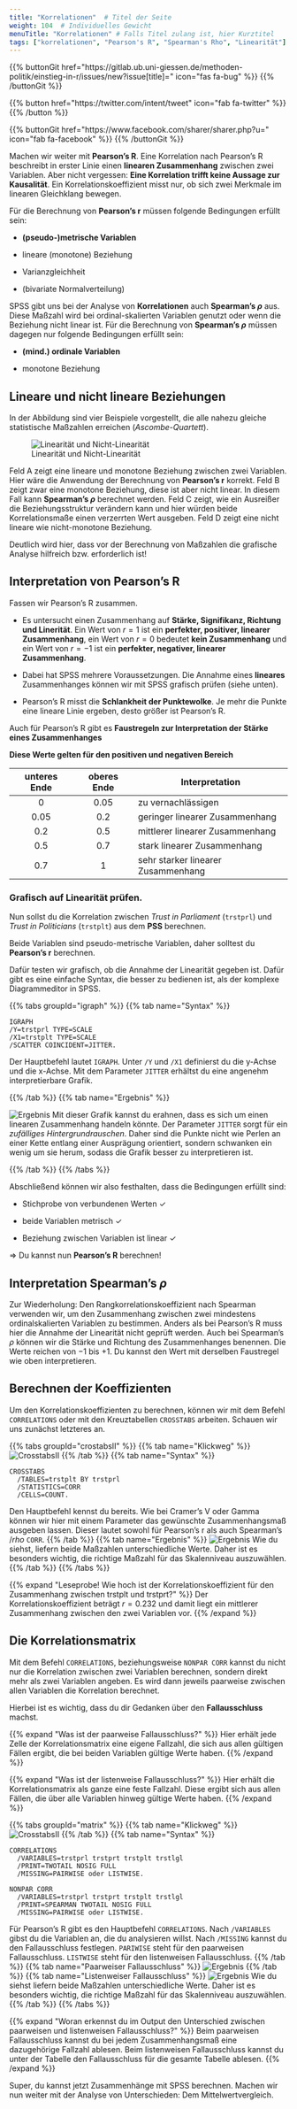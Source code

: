 ```yaml
---
title: "Korrelationen"  # Titel der Seite
weight: 104  # Individuelles Gewicht 
menuTitle: "Korrelationen" # Falls Titel zulang ist, hier Kurztitel
tags: ["korrelationen", "Pearson's R", "Spearman's Rho", "Linearität"]  # Tags hiereinsetzen; Kurzwort, was auf der Seite passsiert
---
```


{{% buttonGit href=\"https\:\/\/gitlab.ub.uni-giessen.de\/methoden-politik\/einstieg-in-r\/issues\/new?issue[title]=\" icon=\"fas fa-bug\" %}} {{% /buttonGit %}} 

{{% button href=\"https\:\/\/twitter.com\/intent\/tweet\" icon=\"fab fa-twitter\" %}} {{% /button %}}

{{% buttonGit href=\"https\:\/\/www.facebook.com\/sharer\/sharer.php?u=\" icon=\"fab fa-facebook\" %}} {{% /buttonGit %}}

Machen wir weiter mit **Pearson's R**. Eine Korrelation nach Pearson's R beschreibt in erster Linie einen **linearen Zusammenhang** zwischen zwei Variablen. Aber nicht vergessen: **Eine Korrelation trifft keine Aussage zur Kausalität**. Ein Korrelationskoeffizient misst nur, ob sich zwei Merkmale im linearen Gleichklang bewegen.

Für die Berechnung von **Pearson's r** müssen folgende Bedingungen erfüllt sein: 

- **(pseudo-)metrische Variablen**

- lineare (monotone) Beziehung

- Varianzgleichheit

- (bivariate Normalverteilung)

SPSS gibt uns bei der Analyse von **Korrelationen** auch **Spearman's $\rho$** aus. Diese Maßzahl wird bei ordinal-skalierten Variablen genutzt oder wenn die Beziehung nicht linear ist. Für die Berechnung von **Spearman's $\rho$** müssen dagegen nur folgende Bedingungen erfüllt sein: 

- **(mind.) ordinale Variablen**

- monotone Beziehung

## Lineare und nicht lineare Beziehungen
In der Abbildung sind vier Beispiele vorgestellt, die alle nahezu gleiche statistische Maßzahlen erreichen (*Ascombe-Quartett*).

![Linearität und Nicht-Linearität](../img/linearity.png)

Feld A zeigt eine lineare und monotone Beziehung zwischen zwei Variablen. Hier wäre die Anwendung der Berechnung von **Pearson's r** korrekt. Feld B zeigt zwar eine monotone Beziehung, diese ist aber nicht linear. In diesem Fall kann **Spearman's $\rho$** berechnet werden. Feld C zeigt, wie ein Ausreißer die Beziehungsstruktur verändern kann und hier würden beide Korrelationsmaße einen verzerrten Wert ausgeben. Feld D zeigt eine nicht lineare wie nicht-monotone Beziehung. 

Deutlich wird hier, dass vor der Berechnung von Maßzahlen die grafische Analyse hilfreich bzw. erforderlich ist!

## Interpretation von Pearson's R

Fassen wir Pearson's R zusammen.

- Es untersucht einen Zusammenhang auf **Stärke, Signifikanz, Richtung und Linerität**. Ein Wert von $r = 1$ ist ein **perfekter, positiver, linearer Zusammenhang**, ein Wert von $r = 0$ bedeutet **kein Zusammenhang** und ein Wert von $r = -1$ ist ein **perfekter, negativer, linearer Zusammenhang**.

- Dabei hat SPSS mehrere Voraussetzungen. Die Annahme eines **lineares** Zusammenhanges können wir mit SPSS grafisch prüfen (siehe unten).

- Pearson's R misst die **Schlankheit der Punktewolke**. Je mehr die Punkte eine lineare Linie ergeben, desto größer ist Pearson's R.

Auch für Pearson's R gibt es **Faustregeln zur Interpretation der Stärke eines Zusammenhanges**

**Diese Werte gelten für den positiven und negativen Bereich**

| unteres Ende   | oberes Ende   | Interpretation                    |
| :------------: | :-----------: | ----------------------------------|
| $0$            | $0.05$        | zu vernachlässigen                |
| $0.05$         | $0.2$         | geringer linearer Zusammenhang    |
| $0.2$          | $0.5$         | mittlerer linearer Zusammenhang   |
| $0.5$          | $0.7$         | stark linearer Zusammenhang       |
| $0.7$          | $1$           | sehr starker linearer Zusammenhang|

### Grafisch auf Linearität prüfen.

Nun sollst du die  Korrelation zwischen *Trust in Parliament* (`trstprl`) und *Trust in Politicians* (`trstplt`) aus dem **PSS** berechnen.

Beide Variablen sind pseudo-metrische Variablen, daher solltest du **Pearson's r** berechnen. 

Dafür testen wir grafisch, ob die Annahme der Linearität gegeben ist. Dafür gibt es eine einfache Syntax, die besser zu bedienen ist, als der komplexe Diagrammeditor in SPSS.

{{% tabs groupId=\"igraph\" %}}
{{% tab name=\"Syntax\" %}}
```spss
IGRAPH
/Y=trstprl TYPE=SCALE
/X1=trstplt TYPE=SCALE
/SCATTER COINCIDENT=JITTER.

```

Der Hauptbefehl lautet `IGRAPH`. Unter `/Y` und `/X1` definierst du die y-Achse und die x-Achse. Mit dem Parameter `JITTER` erhältst du eine angenehm interpretierbare Grafik. 

{{% /tab %}}
{{% tab name=\"Ergebnis\" %}}

![Ergebnis](../img/igraph.png)
Mit dieser Grafik kannst du erahnen, dass es sich um einen linearen Zusammenhang handeln könnte. Der Parameter `JITTER` sorgt für ein *zufälliges Hintergrundrauschen*. Daher sind die Punkte nicht wie Perlen an einer Kette entlang einer Ausprägung orientiert, sondern schwanken ein wenig um sie herum, sodass die Grafik besser zu interpretieren ist.

{{% /tab %}}
{{% /tabs %}}

Abschließend können wir also festhalten, dass die Bedingungen erfüllt sind:

- Stichprobe von verbundenen Werten $\checkmark$

- beide Variablen metrisch $\checkmark$

- Beziehung zwischen Variablen ist linear $\checkmark$

$\Rightarrow$ Du kannst nun **Pearson's R** berechnen!

## Interpretation Spearman's $\rho$ 

Zur Wiederholung: Den Rangkorrelationskoeffizient nach Spearman verwenden wir, um den Zusammenhang zwischen zwei mindestens ordinalskalierten Variablen zu bestimmen. Anders als bei Pearson's R muss hier die Annahme der Linearität nicht geprüft werden. Auch bei Spearman's $\rho$ können wir die Stärke und Richtung des Zusammenhanges benennen. Die Werte reichen von $-1$ bis $+1$. Du kannst den Wert mit derselben Faustregel wie oben interpretieren. 

## Berechnen der Koeffizienten

Um den Korrelationskoeffizienten zu berechnen, können wir mit dem Befehl `CORRELATIONS` oder mit den Kreuztabellen `CROSSTABS` arbeiten. Schauen wir uns zunächst letzteres an.

{{% tabs groupId=\"crostabsII\" %}}
{{% tab name=\"Klickweg\" %}}
![CrosstabsII](../gif/corr.gif)
{{% /tab %}}
{{% tab name=\"Syntax\" %}}
```spss
CROSSTABS
  /TABLES=trstplt BY trstprl
  /STATISTICS=CORR 
  /CELLS=COUNT.

```
Den Hauptbefehl kennst du bereits. Wie bei Cramer's V oder Gamma können wir hier mit einem Parameter das gewünschte Zusammenhangsmaß ausgeben lassen. Dieser lautet sowohl für Pearson's r als auch Spearman's $/rho$ `CORR`. 
{{% /tab %}}
{{% tab name=\"Ergebnis\" %}}
![Ergebnis](../img/corr.png)
Wie du siehst, liefern beide Maßzahlen unterschiedliche Werte. Daher ist es besonders wichtig, die richtige Maßzahl für das Skalenniveau auszuwählen.
{{% /tab %}}
{{% /tabs %}}

{{% expand \"Leseprobe! Wie hoch ist der Korrelationskoeffizient für den Zusammenhang zwischen trstplt und trstprt?\" %}}
Der Korrelationskoeffizient beträgt $r = 0.232$ und damit liegt ein mittlerer Zusammenhang zwischen den zwei Variablen vor.
{{% /expand %}}


## Die Korrelationsmatrix

Mit dem Befehl `CORRELATIONS`, beziehungsweise `NONPAR CORR` kannst du nicht nur die Korrelation zwischen zwei Variablen berechnen, sondern direkt mehr als zwei Variablen angeben. Es wird dann jeweils paarweise zwischen allen Variablen die Korrelation berechnet. 

Hierbei ist es wichtig, dass du dir Gedanken über den **Fallausschluss** machst. 

{{% expand \"Was ist der paarweise Fallausschluss?\" %}}
Hier erhält jede Zelle der Korrelationsmatrix eine eigene Fallzahl, die sich aus allen gültigen Fällen ergibt, die bei beiden Variablen gültige Werte haben. 
{{% /expand %}}

{{% expand \"Was ist der listenweise Fallausschluss?\" %}}
Hier erhält die Korrelationsmatrix als ganze eine feste Fallzahl. Diese ergibt sich aus allen Fällen, die über alle Variablen hinweg gültige Werte haben.
{{% /expand %}}

{{% tabs groupId=\"matrix\" %}}
{{% tab name=\"Klickweg\" %}}
![CrosstabsII](../gif/matrix.gif)
{{% /tab %}}
{{% tab name=\"Syntax\" %}}
```spss
CORRELATIONS
  /VARIABLES=trstprl trstprt trstplt trstlgl
  /PRINT=TWOTAIL NOSIG FULL
  /MISSING=PAIRWISE oder LISTWISE.

NONPAR CORR
  /VARIABLES=trstprl trstprt trstplt trstlgl
  /PRINT=SPEARMAN TWOTAIL NOSIG FULL
  /MISSING=PAIRWISE oder LISTWISE.
```
Für Pearson's R gibt es den Hauptbefehl `CORRELATIONS`. Nach `/VARIABLES` gibst du die Variablen an, die du analysieren willst. Nach `/MISSING` kannst du den Fallausschluss festlegen. `PARIWISE` steht für den paarweisen Fallausschluss. `LISTWISE` steht für den listenweisen Fallausschluss.
{{% /tab %}}
{{% tab name=\"Paarweiser Fallausschluss\" %}}
![Ergebnis](../img/pairwise.png)
{{% /tab %}}
{{% tab name=\"Listenweiser Fallausschluss\" %}}
![Ergebnis](../img/listwise.png)
Wie du siehst liefern beide Maßzahlen unterschiedliche Werte. Daher ist es besonders wichtig, die richtige Maßzahl für das Skalenniveau auszuwählen.
{{% /tab %}}
{{% /tabs %}}

{{% expand \"Woran erkennst du im Output den Unterschied zwischen paarweisen und listenweisen Fallausschluss?\" %}}
Beim paarweisen Fallausschluss kannst du bei jedem Zusammenhangsmaß eine dazugehörige Fallzahl ablesen. Beim listenweisen Fallausschluss kannst du unter der Tabelle den Fallausschluss für die gesamte Tabelle ablesen.
{{% /expand %}}

Super, du kannst jetzt Zusammenhänge mit SPSS berechnen. Machen wir nun weiter mit der Analyse von Unterschieden: Dem Mittelwertvergleich. 